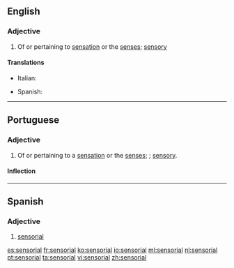 ==English==

===Adjective===
{{en-adj}}

# Of or pertaining to [[sensation]] or the [[sense]]s; [[sensory]]

====Translations====
{{trans-top|sensory}}
* Italian: {{t-|it|sensoriale}}
{{trans-mid}}
* Spanish: {{t+|es|sensorial}}
{{trans-bottom}}

----
==Portuguese==

===Adjective===
{{pt-adj|sensoria|l}}

# Of or pertaining to a [[sensation]] or the [[sense]]s; {{l|en|sensorial}}; [[sensory]].

====Inflection====
{{pt-adj infl|sensoria|l}}

----

==Spanish==

===Adjective===
{{es-adj|pl=sensoriales}}

# [[#English|sensorial]]

[[es:sensorial]]
[[fr:sensorial]]
[[ko:sensorial]]
[[io:sensorial]]
[[ml:sensorial]]
[[nl:sensorial]]
[[pt:sensorial]]
[[ta:sensorial]]
[[vi:sensorial]]
[[zh:sensorial]]